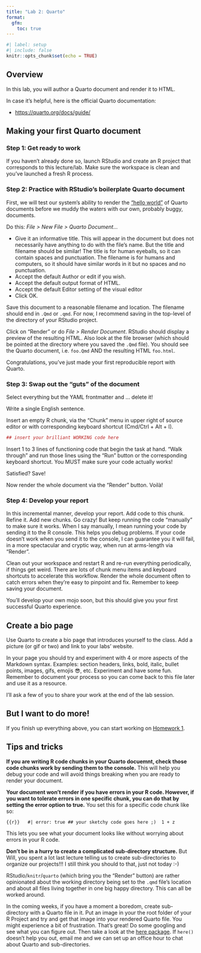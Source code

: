 ```yaml
---
title: "Lab 2: Quarto"
format:
  gfm:
    toc: true
---
```


```r
#| label: setup
#| include: false
knitr::opts_chunk$set(echo = TRUE)
```

## Overview

In this lab, you will author a Quarto document and render it to HTML.

In case it's helpful, here is the official Quarto documentation:

-   <https://quarto.org/docs/guide/>

## Making your first Quarto document

### Step 1: Get ready to work

If you haven't already done so, launch RStudio and create an R project that corresponds to this lecture/lab. Make sure the workspace is clean and you've launched a fresh R process.

### Step 2: Practice with RStudio's boilerplate Quarto document

First, we will test our system's ability to render the ["hello world"](http://en.wikipedia.org/wiki/%22Hello,_world!%22_program) of Quarto documents before we muddy the waters with our own, probably buggy, documents.

Do this: *File \> New File \> Quarto Document...*

-   Give it an informative title. This will appear in the document but does not necessarily have anything to do with the file's name. But the title and filename should be similar! The title is for human eyeballs, so it can contain spaces and punctuation. The filename is for humans and computers, so it should have similar words in it but no spaces and no punctuation.
-   Accept the default Author or edit if you wish.
-   Accept the default output format of HTML.
-   Accept the default Editor setting of the visual editor
-   Click OK.

Save this document to a reasonable filename and location. The filename should end in `.Qmd` or `.qmd`. For now, I recommend saving in the top-level of the directory of your RStudio project.

Click on "Render" or do *File \> Render Document*. RStudio should display a preview of the resulting HTML. Also look at the file browser (which should be pointed at the directory where you saved the `.Qmd` file). You should see the Quarto document, i.e. `foo.Qmd` AND the resulting HTML `foo.html`.

Congratulations, you've just made your first reproducible report with Quarto.

### Step 3: Swap out the "guts" of the document

Select everything but the YAML frontmatter and ... delete it!

Write a single English sentence.

Insert an empty R chunk, via the "Chunk" menu in upper right of source editor or with corresponding keyboard shortcut (Cmd/Ctrl + Alt + I).

```r
## insert your brilliant WORKING code here
```

Insert 1 to 3 lines of functioning code that begin the task at hand. "Walk through" and run those lines using the "Run" button or the corresponding keyboard shortcut. You MUST make sure your code actually works!

Satisfied? Save!

Now render the whole document via the "Render" button. Voilà!

### Step 4: Develop your report

In this incremental manner, develop your report. Add code to this chunk. Refine it. Add new chunks. Go crazy! But keep running the code "manually" to make sure it works. When I say manually, I mean running your code by sending it to the R console. This helps you debug problems. If your code doesn't work when you send it to the console, I can guarantee you it will fail, in a more spectacular and cryptic way, when run at arms-length via "Render".

Clean out your workspace and restart R and re-run everything periodically, if things get weird. There are lots of chunk menu items and keyboard shortcuts to accelerate this workflow. Render the whole document often to catch errors when they're easy to pinpoint and fix. Remember to keep saving your document.

You'll develop your own mojo soon, but this should give you your first successful Quarto experience.

## Create a bio page

Use Quarto to create a bio page that introduces yourself to the class. Add a picture (or gif or two) and link to your labs' website.

In your page you should try and experiment with 4 or more aspects of the Markdown syntax. Examples: section headers, links, bold, italic, bullet points, images, gifs, emojis 😎, etc. Experiment and have some fun. Remember to document your process so you can come back to this file later and use it as a resource.

I'll ask a few of you to share your work at the end of the lab session.

## But I want to do more!

If you finish up everything above, you can start working on [Homework 1](hw-01.md).

## Tips and tricks

**If you are writing R code chunks in your Quarto docuemnt, check those code chunks work by sending them to the console.** This will help you debug your code and will avoid things breaking when you are ready to render your document.

**Your document won't render if you have errors in your R code. However, if you want to tolerate errors in one specific chunk, you can do that by setting the error option to true.** You set this for a specific code chunk like so:

```{{r}}  
#| error: true
## your sketchy code goes here ;) 
1 + z
```

This lets you see what your document looks like without worrying about errors in your R code.

**Don't be in a hurry to create a complicated sub-directory structure.** But Will, you spent a lot last lecture telling us to create sub-directories to organize our projects!!! I still think you should to that, just not today :-)

RStudio/`knitr`/`quarto` (which bring you the "Render" button) are rather opinionated about the working directory being set to the `.qmd` file's location and about all files living together in one big happy directory. This can all be worked around.

In the coming weeks, if you have a moment a boredom, create sub-directory with a Quarto file in it. Put an image in your the root folder of your R Project and try and get that image into your rendered Quarto file. You might experience a bit of frustration. That's great! Do some googling and see what you can figure out. Then take a look at the [here package](https://here.r-lib.org/). If `here()` doesn't help you out, email me and we can set up an office hour to chat about Quarto and sub-directories.

